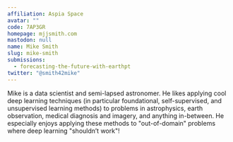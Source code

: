 ```yaml
---
affiliation: Aspia Space
avatar: ""
code: 7AP3GR
homepage: mjjsmith.com
mastodon: null
name: Mike Smith
slug: mike-smith
submissions:
  - forecasting-the-future-with-earthpt
twitter: "@smith42mike"
---
```


Mike is a data scientist and semi-lapsed astronomer. He likes applying cool deep
learning techniques (in particular foundational, self-supervised, and
unsupervised learning methods) to problems in astrophysics, earth observation,
medical diagnosis and imagery, and anything in-between. He especially enjoys
applying these methods to "out-of-domain" problems where deep learning
"shouldn’t work"!
